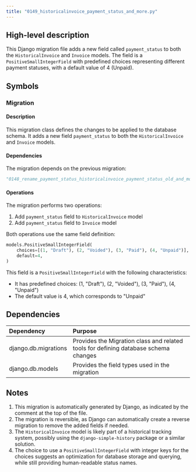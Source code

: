 ```yaml
---
title: "0149_historicalinvoice_payment_status_and_more.py"
---
```


## High-level description
This Django migration file adds a new field called `payment_status` to both the `HistoricalInvoice` and `Invoice` models. The field is a `PositiveSmallIntegerField` with predefined choices representing different payment statuses, with a default value of 4 (Unpaid).

## Symbols

### Migration
#### Description
This migration class defines the changes to be applied to the database schema. It adds a new field `payment_status` to both the `HistoricalInvoice` and `Invoice` models.

#### Dependencies
The migration depends on the previous migration:
```python
"0148_rename_payment_status_historicalinvoice_payment_status_old_and_more"
```

#### Operations
The migration performs two operations:

1. Add `payment_status` field to `HistoricalInvoice` model
2. Add `payment_status` field to `Invoice` model

Both operations use the same field definition:

```python
models.PositiveSmallIntegerField(
    choices=[(1, "Draft"), (2, "Voided"), (3, "Paid"), (4, "Unpaid")],
    default=4,
)
```

This field is a `PositiveSmallIntegerField` with the following characteristics:
- It has predefined choices: (1, "Draft"), (2, "Voided"), (3, "Paid"), (4, "Unpaid")
- The default value is 4, which corresponds to "Unpaid"

## Dependencies
| Dependency | Purpose |
|:-----------|:--------|
| django.db.migrations | Provides the Migration class and related tools for defining database schema changes |
| django.db.models | Provides the field types used in the migration |

## Notes
1. This migration is automatically generated by Django, as indicated by the comment at the top of the file.
2. The migration is reversible, as Django can automatically create a reverse migration to remove the added fields if needed.
3. The `HistoricalInvoice` model is likely part of a historical tracking system, possibly using the `django-simple-history` package or a similar solution.
4. The choice to use a `PositiveSmallIntegerField` with integer keys for the choices suggests an optimization for database storage and querying, while still providing human-readable status names.